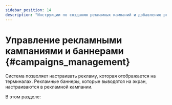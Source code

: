 ```yaml
---
sidebar_position: 14
description: "Инструкции по созданию рекламных кампаний и добавлению рекламных баннеров"
---
```

# Управление рекламными кампаниями и баннерами {#campaigns_management}


Система позволяет настраивать рекламу, которая отображается на терминалах. Рекламные баннеры, которые выводятся на экран, настраиваются в рекламной кампании.

В этом разделе:
<DocCardList/>

[//]: # (-   [Создание рекламной кампании]&#40;campaign_creation.mdx&#41;)

[//]: # (-   [Добавление рекламных баннеров]&#40;banner_creation.mdx&#41;)


